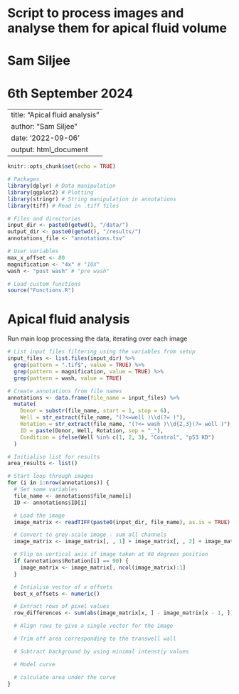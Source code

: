 # Script to process images and analyse them for apical fluid volume
# Sam Siljee
# 6th September 2024

---
title: "Apical fluid analysis"
author: "Sam Siljee"
date: '2022-09-06'
output: html_document
---

```{r setup, include=FALSE}
knitr::opts_chunk$set(echo = TRUE)

# Packages
library(dplyr) # Data manipulation
library(ggplot2) # Plotting
library(stringr) # String manipulation in annotations
library(tiff) # Read in .tiff files

# Files and directories
input_dir <- paste0(getwd(), "/data/")
output_dir <- paste0(getwd(), "/results/")
annotations_file <- "annotations.tsv"

# User variables
max_x_offset <- 80
magnification <- "4x" # "10X"
wash <- "post wash" # "pre wash"

# Load custom functions
source("Functions.R")
```

# Apical fluid analysis
Run main loop processing the data, iterating over each image
```{r Run processing}
# List input files filtering using the variables from setup
input_files <- list.files(input_dir) %>%
  grep(pattern = ".tif$", value = TRUE) %>%
  grep(pattern = magnification, value = TRUE) %>%
  grep(pattern = wash, value = TRUE)

# Create annotations from file names
annotations <- data.frame(file_name = input_files) %>%
  mutate(
    Donor = substr(file_name, start = 1, stop = 6),
    Well = str_extract(file_name, "(?<=well )\\d(?= )"),
    Rotation = str_extract(file_name, "(?<= wash )\\d{2,3}(?= well )"),
    ID = paste(Donor, Well, Rotation, sep = "_"),
    Condition = ifelse(Well %in% c(1, 2, 3), "Control", "p53 KD")
  )

# Initialise list for results
area_results <- list()

# Start loop through images
for (i in 1:nrow(annotations)) {
  # Set some variables
  file_name <- annotations$file_name[i]
  ID <- annotations$ID[i]

  # Load the image
  image_matrix <- readTIFF(paste0(input_dir, file_name), as.is = TRUE)

  # Convert to grey-scale image - sum all channels
  image_matrix <- image_matrix[, , 1] + image_matrix[, , 2] + image_matrix[, , 3]

  # Flip on vertical axis if image taken at 90 degrees position
  if (annotations$Rotation[i] == 90) {
    image_matrix <- image_matrix[, ncol(image_matrix):1]
  }

  # Intialise vector of x offsets
  best_x_offsets <- numeric()

  # Extract rows of pixel values
  row_differences <- sum(abs(image_matrix[x, ] - image_matrix[x - 1, ]))

  # Align rows to give a single vector for the image

  # Trim off area corresponding to the transwell wall

  # Subtract background by using minimal intenstiy values

  # Model curve

  # calculate area under the curve
}
```
